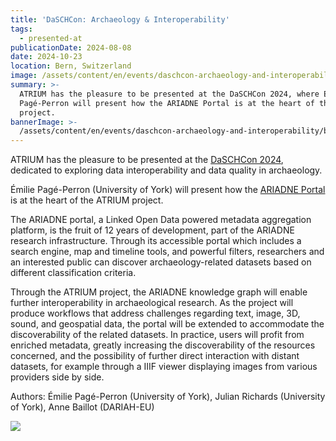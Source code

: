 ```yaml
---
title: 'DaSCHCon: Archaeology & Interoperability'
tags:
  - presented-at
publicationDate: 2024-08-08
date: 2024-10-23
location: Bern, Switzerland
image: /assets/content/en/events/daschcon-archaeology-and-interoperability/image.webp
summary: >-
  ATRIUM has the pleasure to be presented at the DaSCHCon 2024, where Émilie
  Pagé-Perron will present how the ARIADNE Portal is at the heart of the ATRIUM
  project. 
bannerImage: >-
  /assets/content/en/events/daschcon-archaeology-and-interoperability/bannerImage.png
---
```

ATRIUM has the pleasure to be presented at the [DaSCHCon 2024](https://www.dasch.swiss/post/daschcon-2024-on-archaeology-interoperability), dedicated to exploring data interoperability and data quality in archaeology.

Émilie Pagé-Perron (University of York) will present how the [ARIADNE Portal](https://portal.ariadne-infrastructure.eu) is at the heart of the ATRIUM project.&#x20;

The ARIADNE portal, a Linked Open Data powered metadata aggregation platform, is the fruit of 12 years of development, part of the ARIADNE research infrastructure. Through its accessible portal which includes a search engine, map and timeline tools, and powerful filters, researchers and an interested public can discover archaeology-related datasets based on different classification criteria.

Through the ATRIUM project, the ARIADNE knowledge graph will enable further interoperability in archaeological research. As the project will produce workflows that address challenges regarding text, image, 3D, sound, and geospatial data, the portal will be extended to accommodate the discoverability of the related datasets. In practice, users will profit from enriched metadata, greatly increasing the discoverability of the resources concerned, and the possibility of further direct interaction with distant datasets, for example through a IIIF viewer displaying images from various providers side by side.

Authors: Émilie Pagé-Perron (University of York), Julian Richards (University of York), Anne Baillot (DARIAH-EU)

<LinkButton label="Register here" href="https://docs.google.com/forms/d/e/1FAIpQLScDXs35Fm06Ma2UA7kBZLCOhME0GkLI9IzR3sI3SQX8ojxCSw/viewform" />

![](/assets/content/en/events/daschcon-archaeology-and-interoperability/image.png)
